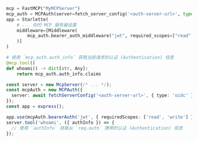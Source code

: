 
<Tabs groupId="sdk">

<TabItem value="python" label="Python">

```python
mcp = FastMCP("MyMCPServer")
mcp_auth = MCPAuth(server=fetch_server_config('<auth-server-url>', type=AuthServerType.OIDC))
app = Starlette(
    # ... 你的 MCP 服务器设置
    middleware=[Middleware(
        mcp_auth.bearer_auth_middleware("jwt", required_scopes=["read", "write"])
    )]
)

# 使用 `mcp_auth.auth_info` 获取当前请求的认证 (Authentication) 信息
@mcp.tool()
def whoami() -> dict[str, Any]:
    return mcp_auth.auth_info.claims
```

</TabItem>
<TabItem value="node" label="Node.js">

```ts
const server = new McpServer(/* ... */);
const mcpAuth = new MCPAuth({
  server: await fetchServerConfig('<auth-server-url>', { type: 'oidc' }),
});
const app = express();

app.use(mcpAuth.bearerAuth('jwt', { requiredScopes: ['read', 'write'] }));
server.tool('whoami', ({ authInfo }) => {
  // 使用 `authInfo` 获取从 `req.auth` 携带的认证 (Authentication) 信息
});
```

</TabItem>
</Tabs>
